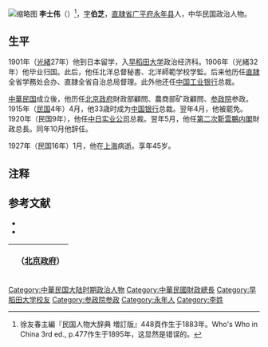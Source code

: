 {{Infobox_Person
| name = 李士伟
| image= Li Shiwei.jpg
| width= 200px
|occupation= 财政总长
| period =
| birthname =
| other_names = 李伯芝
| Sex = 男
| date of birth = 1883年
| place of birth ={{QIN}}[[直隷省|直隷省]][[广平府|广平府]][[永年县_(隋朝)|永年县]]
| date of death = 1927年
| place of death ={{CHN-1912}}[[上海市|上海]]
| residence = 
| party = 
| religion = 
| spouse = 孙氏
| relatives =（母）汤氏<br>（岳父）孙传樾<br>（弟）李士俊、李士炯、李士熙、李士杰<br>（亲家）周学熙<br>（孙）李庚鉴
| educate = 清晖书院<br>日本早稻田大学
| past =
| work =
| award = 
}}
[[File:Li_Shi_wei.jpg|缩略图]]
'''李士伟'''（{{bd|1883年||1927年|1月}}）<ref>徐友春主編『民国人物大辞典 増訂版』448頁作生于1883年。Who's Who in China 3rd ed., p.477作生于1895年，这显然是错误的。</ref>，[[字|字]]'''伯芝'''，[[直隷省|直隷省]][[广平府|广平府]][[永年县_(隋朝)|永年县]]人，中华民国政治人物。

== 生平 ==
1901年（[[光緒|光緒]]27年）他到日本留学，入[[早稻田大学|早稻田大学]]政治经济科。1906年（光緒32年）他毕业归国。此后，他任北洋总督秘書、北洋師範学校学監。后来他历任[[直隷省|直隷]]全省学務处会办、直隷全省自治总局督理。此外他还任[[中国工业银行|中国工业银行]]总裁。

[[中華民国|中華民国]]成立後，他历任[[中华民国北京政府|北京政府]]財政部顧問、農商部矿政顧問、[[参政院|参政院]]参政。1915年（[[民国紀元|民国]]4年）4月，他33歳时成为[[中国银行|中国银行]]总裁。翌年4月，他被罷免。1920年（民国9年），他任[[中日实业公司|中日实业公司]]总裁。翌年5月，他任[[第二次靳雲鵬内閣|第二次靳雲鵬内閣]]財政总長。同年10月他辞任。

1927年（民国16年）1月，他在[[上海市|上海]]病逝。享年45岁。

== 注释 ==
{{reflist}}

== 参考文献 ==
{{refbegin}}
* {{Cite book<!--|和書-->|author = 徐友春主編|title = 民国人物大辞典 増訂版|year = 2007|publisher = 河北人民出版社|isbn = 978-7-202-03014-1}}
* {{Cite book<!--|和書-->|author = 劉寿林等編|title = 民国職官年表|year = 1995|publisher = [[中華書局|中華書局]]|isbn = 7-101-01320-1}}
{{refend}}

{| class="wikitable" style="margin:0 auto"
|- 
!　{{CHN1912}}（[[北洋政府|北京政府]]）
{{先代次代|財政总長|<small>1921年5月 - 10月</small>|[[周自齐|周自齐]]|[[高凌霨|高凌霨]]}}
|}

{{DEFAULTSORT:Li李}}
[[Category:中華民国大陆时期政治人物|Category:中華民国大陆时期政治人物]]
[[Category:中華民國財政總長|Category:中華民國財政總長]]
[[Category:早稻田大学校友|Category:早稻田大学校友]]
[[Category:参政院参政|Category:参政院参政]]
[[Category:永年人|Category:永年人]]
[[Category:李姓|Category:李姓]]